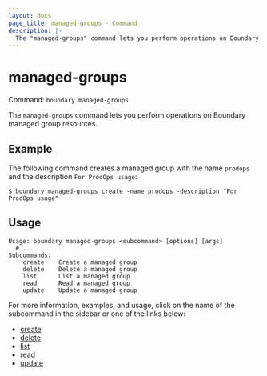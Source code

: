 ```yaml
---
layout: docs
page_title: managed-groups - Command
description: |-
  The "managed-groups" command lets you perform operations on Boundary managed group resources.
---
```


# managed-groups

Command: `boundary managed-groups`

The `managed-groups` command lets you perform operations on Boundary managed group resources.

## Example

The following command creates a managed group with the name `prodops` and the description `For ProdOps usage`:

```shell-session
$ boundary managed-groups create -name prodops -description "For ProdOps usage"
```

## Usage

<CodeBlockConfig hideClipboard>

```shell-session
Usage: boundary managed-groups <subcommand> [options] [args]
  # ...
Subcommands:
    create    Create a managed group
    delete    Delete a managed group
    list      List a managed group
    read      Read a managed group
    update    Update a managed group
```

</CodeBlockConfig>

For more information, examples, and usage, click on the name
of the subcommand in the sidebar or one of the links below:

- [create](/boundary/docs/commands/managed-groups/create)
- [delete](/boundary/docs/commands/managed-groups/delete)
- [list](/boundary/docs/commands/managed-groups/list)
- [read](/boundary/docs/commands/managed-groups/read)
- [update](/boundary/docs/commands/managed-groups/update)
